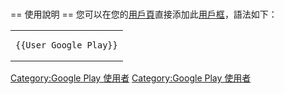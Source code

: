 {{Userbox
  |border-c = #000000
  |border-s = 1
  |id-c        = #FFFFFF
  |id-fc       = #000000
  |info-c     = #FFFFFF
  |info-s     = 10
  |info-fc    = #000000
  |id           = [[File:GooglePlaySecond.png|40px]]
  |info        = 該用戶使用[[Google Play]]<br>在[[網際網路]]上安裝[[應用程式]]
}}

<includeonly>[[Category:Google Play 使用者]]</includeonly>
<noinclude>
<div style="clear: both; float: left;"></div>
<br>
== 使用說明 ==
您可以在您的[[維基百科:用戶頁|用戶頁]]直接添加此[[維基百科:用戶框|用戶框]]，語法如下：
{| style="background: transparent; float: left;"
|<pre>{{User Google Play}}</pre>
|}
[[Category:Google Play 使用者]]
</noinclude>